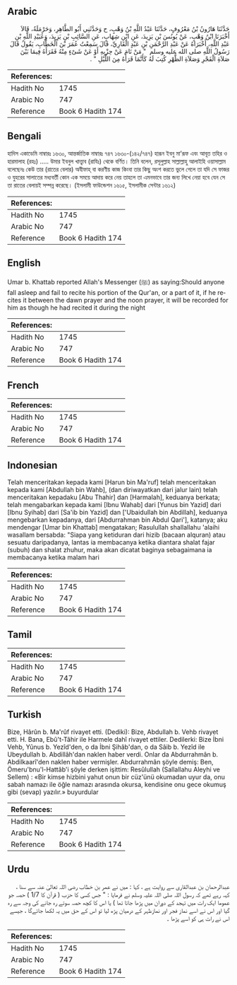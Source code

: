 ## Arabic


<div dir="rtl" lang="ar" style={{fontSize:'larger',backgroundColor:'#f8f9fa',padding:20}}>
حَدَّثَنَا هَارُونُ بْنُ مَعْرُوفٍ، حَدَّثَنَا عَبْدُ اللَّهِ بْنُ وَهْبٍ، ح وَحَدَّثَنِي أَبُو الطَّاهِرِ، وَحَرْمَلَةُ، قَالاَ أَخْبَرَنَا ابْنُ وَهْبٍ، عَنْ يُونُسَ بْنِ يَزِيدَ، عَنِ ابْنِ شِهَابٍ، عَنِ السَّائِبِ بْنِ يَزِيدَ، وَعُبَيْدِ اللَّهِ بْنِ عَبْدِ اللَّهِ، أَخْبَرَاهُ عَنْ عَبْدِ الرَّحْمَنِ بْنِ عَبْدٍ الْقَارِيِّ، قَالَ سَمِعْتُ عُمَرَ بْنَ الْخَطَّابِ، يَقُولُ قَالَ رَسُولُ اللَّهِ صلى الله عليه وسلم ‏ "‏ مَنْ نَامَ عَنْ حِزْبِهِ أَوْ عَنْ شَىْءٍ مِنْهُ فَقَرَأَهُ فِيمَا بَيْنَ صَلاَةِ الْفَجْرِ وَصَلاَةِ الظُّهْرِ كُتِبَ لَهُ كَأَنَّمَا قَرَأَهُ مِنَ اللَّيْلِ ‏"‏ ‏.‏
</div>
<div style={{backgroundColor:'#f8f9fa',padding:20, marginBottom: 10}}><table> <thead> <tr> <th>References:</th> <th></th> </tr> </thead> <tbody><tr><td>Hadith No</td><td>1745</td></tr><tr><td>Arabic No</td><td>747</td></tr><tr><td>Reference</td><td>Book 6 Hadith 174</td></tr></tbody></table></div>

## Bengali


<div dir="ltr" lang="bn" style={{fontSize:'larger',backgroundColor:'#f8f9fa',padding:20}}>
হাদিস একাডেমি নাম্বারঃ ১৬৩০, আন্তর্জাতিক নাম্বারঃ ৭৪৭ ১৬৩০-(১৪২/৭৪৭) হারূন ইবনু মা’রূফ এবং আবূত তহির ও হারমালাহ (রহঃ) ..... উমার ইবনুল খাত্ত্বাব (রাযিঃ) থেকে বর্ণিত। তিনি বলেন, রসূলুল্লাহ সাল্লাল্লাহু আলাইহি ওয়াসাল্লাম বলেছেনঃ কেউ তার (রাতের বেলার) অযীফাহ্ বা করণীয় কাজ কিংবা তার কিছু অংশ করতে ভুলে গেলে তা যদি সে ফাজর ও যুহরের সালাতের মধ্যবর্তী কোন এক সময়ে আদায় করে নেয় তাহলে তা এমনভাবে তার জন্য লিখে নেয়া হবে যেন সে তা রাতের বেলায়ই সম্পন্ন করেছে। (ইসলামী ফাউন্ডেশন ১৬১৫, ইসলামীক সেন্টার ১৬১২)
</div>
<div style={{backgroundColor:'#f8f9fa',padding:20, marginBottom: 10}}><table> <thead> <tr> <th>References:</th> <th></th> </tr> </thead> <tbody><tr><td>Hadith No</td><td>1745</td></tr><tr><td>Arabic No</td><td>747</td></tr><tr><td>Reference</td><td>Book 6 Hadith 174</td></tr></tbody></table></div>

## English


<div dir="ltr" lang="en" style={{fontSize:'larger',backgroundColor:'#f8f9fa',padding:20}}>
Umar b. Khattab reported Allah's Messenger (ﷺ) as saying:Should anyone fall asleep and fail to recite his portion of the Qur'an, or a part of it, if he recites it between the dawn prayer and the noon prayer, it will be recorded for him as though he had recited it during the night
</div>
<div style={{backgroundColor:'#f8f9fa',padding:20, marginBottom: 10}}><table> <thead> <tr> <th>References:</th> <th></th> </tr> </thead> <tbody><tr><td>Hadith No</td><td>1745</td></tr><tr><td>Arabic No</td><td>747</td></tr><tr><td>Reference</td><td>Book 6 Hadith 174</td></tr></tbody></table></div>

## French


<div dir="ltr" lang="fr" style={{fontSize:'larger',backgroundColor:'#f8f9fa',padding:20}}>

</div>
<div style={{backgroundColor:'#f8f9fa',padding:20, marginBottom: 10}}><table> <thead> <tr> <th>References:</th> <th></th> </tr> </thead> <tbody><tr><td>Hadith No</td><td>1745</td></tr><tr><td>Arabic No</td><td>747</td></tr><tr><td>Reference</td><td>Book 6 Hadith 174</td></tr></tbody></table></div>

## Indonesian


<div dir="ltr" lang="id" style={{fontSize:'larger',backgroundColor:'#f8f9fa',padding:20}}>
Telah menceritakan kepada kami [Harun bin Ma'ruf] telah menceritakan kepada kami [Abdullah bin Wahb], (dan diriwayatkan dari jalur lain) telah menceritakan kepadaku [Abu Thahir] dan [Harmalah], keduanya berkata; telah mengabarkan kepada kami [Ibnu Wahab] dari [Yunus bin Yazid] dari [Ibnu Syihab] dari [Sa'ib bin Yazid] dan ['Ubaidullah bin Abdillah], keduanya mengebarkan kepadanya, dari [Abdurrahman bin Abdul Qari'], katanya; aku mendengar [Umar bin Khattab] mengatakan; Rasulullah shallallahu 'alaihi wasallam bersabda: "Siapa yang ketiduran dari hizib (bacaan alquran) atau sesuatu daripadanya, lantas ia membacanya ketika diantara shalat fajar (subuh) dan shalat zhuhur, maka akan dicatat baginya sebagaimana ia membacanya ketika malam hari
</div>
<div style={{backgroundColor:'#f8f9fa',padding:20, marginBottom: 10}}><table> <thead> <tr> <th>References:</th> <th></th> </tr> </thead> <tbody><tr><td>Hadith No</td><td>1745</td></tr><tr><td>Arabic No</td><td>747</td></tr><tr><td>Reference</td><td>Book 6 Hadith 174</td></tr></tbody></table></div>

## Tamil


<div dir="ltr" lang="ta" style={{fontSize:'larger',backgroundColor:'#f8f9fa',padding:20}}>

</div>
<div style={{backgroundColor:'#f8f9fa',padding:20, marginBottom: 10}}><table> <thead> <tr> <th>References:</th> <th></th> </tr> </thead> <tbody><tr><td>Hadith No</td><td>1745</td></tr><tr><td>Arabic No</td><td>747</td></tr><tr><td>Reference</td><td>Book 6 Hadith 174</td></tr></tbody></table></div>

## Turkish


<div dir="ltr" lang="tr" style={{fontSize:'larger',backgroundColor:'#f8f9fa',padding:20}}>
Bize, Hârûn b. Ma'rûf rivayet etti. (Dediki): Bize, Abdullah b. Vehb rivayet etti. H. Bana, Ebû't-Tâhir ile Harmele dahî rivayet ettiler. Dedilerki: Bize İbni Vehb, Yûnus b. Yezîd'den, o da İbni Şihâb'dan, o da Sâib b. Yezîd ile Ubeydullah b. Abdillâh'dan naklen haber verdi. Onlar da Abdurrahmân b. Abdilkaarî'den naklen haber vermişler. Abdurrahmân şöyle demiş: Ben, Ömeru'bnu'l-Hattâb'i şöyle derken işittim: Resûlullah (Sallallahu Aleyhi ve Sellem) : «Bir kimse hizbini yahut onun bir cüz'ünü okumadan uyur da, onu sabah namazı ile öğle namazı arasında okursa, kendisine onu gece okumuş gibi (sevap) yazılır.» buyurdular
</div>
<div style={{backgroundColor:'#f8f9fa',padding:20, marginBottom: 10}}><table> <thead> <tr> <th>References:</th> <th></th> </tr> </thead> <tbody><tr><td>Hadith No</td><td>1745</td></tr><tr><td>Arabic No</td><td>747</td></tr><tr><td>Reference</td><td>Book 6 Hadith 174</td></tr></tbody></table></div>

## Urdu


<div dir="rtl" lang="ur" style={{fontSize:'larger',backgroundColor:'#f8f9fa',padding:20}}>
عبدالرحمان بن عبدالقاری سے روایت ہے ، کہا : میں نے عمر بن خطاب رضی اللہ تعالیٰ عنہ سے سنا ، کہہ رہے تھے کہ رسول اللہ صلی اللہ علیہ وسلم نے فرمایا : " جس کسی کا حزب ( قرآن کا 1/7 ) حصہ جو عموما ایک رات میں تہجد کے دوران میں پڑھا جاتا تھا ) یا اس کا کچھ حصہ سوتے رہ جانے کی وجہ سے رہ گیا اور اس نے اسے نماز فجر اور نمازظہر کے درمیان پڑھ لیا تو اس کے حق میں یہ لکھا جائےگا ، جیسے اس نے رات ہی کو اسے پڑھا ۔
</div>
<div style={{backgroundColor:'#f8f9fa',padding:20, marginBottom: 10}}><table> <thead> <tr> <th>References:</th> <th></th> </tr> </thead> <tbody><tr><td>Hadith No</td><td>1745</td></tr><tr><td>Arabic No</td><td>747</td></tr><tr><td>Reference</td><td>Book 6 Hadith 174</td></tr></tbody></table></div>